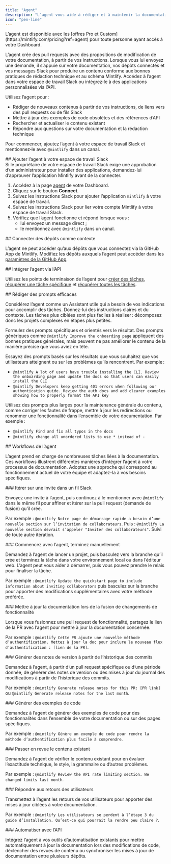 ```yaml
---
title: "Agent"
description: "L’agent vous aide à rédiger et à maintenir la documentation"
icon: "pen-line"
---
```


<Info>
  L’agent est disponible avec les [offres Pro et Custom](https://mintlify.com/pricing?ref=agent) pour toute personne ayant accès à votre Dashboard.
</Info>

L’agent crée des pull requests avec des propositions de modification de votre documentation, à partir de vos instructions. Lorsque vous lui envoyez une demande, il s’appuie sur votre documentation, vos dépôts connectés et vos messages Slack pour produire un contenu conforme aux bonnes pratiques de rédaction technique et au schéma Mintlify. Accédez à l’agent dans votre espace de travail Slack ou intégrez‑le à des applications personnalisées via l’API.

Utilisez l’agent pour :

* Rédiger de nouveaux contenus à partir de vos instructions, de liens vers des pull requests ou de fils Slack
* Mettre à jour des exemples de code obsolètes et des références d’API
* Rechercher et actualiser le contenu existant
* Répondre aux questions sur votre documentation et la rédaction technique

Pour commencer, ajoutez l’agent à votre espace de travail Slack et mentionnez‑le avec `@mintlify` dans un canal.

<div id="add-the-agent-to-your-slack-workspace">
  ## Ajouter l’agent à votre espace de travail Slack
</div>

<Note>
  Si le propriétaire de votre espace de travail Slack exige une approbation d’un administrateur pour installer des applications, demandez-lui d’approuver l’application Mintlify avant de la connecter.
</Note>

1. Accédez à la page [agent](https://dashboard.mintlify.com/products/agent) de votre Dashboard.
2. Cliquez sur le bouton **Connect**.
3. Suivez les instructions Slack pour ajouter l’application `mintlify` à votre espace de travail.
4. Suivez les instructions Slack pour lier votre compte Mintlify à votre espace de travail Slack.
5. Vérifiez que l’agent fonctionne et répond lorsque vous :
   * lui envoyez un message direct ;
   * le mentionnez avec `@mintlify` dans un canal.

<div id="connect-repositories-as-context">
  ## Connecter des dépôts comme contexte
</div>

L’agent ne peut accéder qu’aux dépôts que vous connectez via la GitHub App de Mintlify. Modifiez les dépôts auxquels l’agent peut accéder dans les [paramètres de la GitHub App](https://github.com/apps/mintlify/installations/new).

<div id="embed-the-agent-via-api">
  ## Intégrer l’agent via l’API
</div>

Utilisez les points de terminaison de l’agent pour [créer des tâches](/fr/api-reference/agent/create-agent-job), [récupérer une tâche spécifique](/fr/api-reference/agent/get-agent-job) et [récupérer toutes les tâches](/fr/api-reference/agent/get-all-jobs).

<div id="write-effective-prompts">
  ## Rédiger des prompts efficaces
</div>

Considérez l’agent comme un Assistant utile qui a besoin de vos indications pour accomplir des tâches. Donnez-lui des instructions claires et du contexte. Les tâches plus ciblées sont plus faciles à réaliser : décomposez donc les projets complexes en étapes plus petites.

Formulez des prompts spécifiques et orientés vers le résultat. Des prompts génériques comme `@mintlify Improve the onboarding page` appliquent des bonnes pratiques générales, mais peuvent ne pas améliorer le contenu de la manière précise que vous aviez en tête.

Essayez des prompts basés sur les résultats que vous souhaitez que vos utilisateurs atteignent ou sur les problèmes qu’ils rencontrent. Par exemple :

* `@mintlify A lot of users have trouble installing the CLI. Review the onboarding page and update the docs so that users can easily install the CLI`
* `@mintlify Developers keep getting 401 errors when following our authentication guide. Review the auth docs and add clearer examples showing how to properly format the API key`

Utilisez des prompts plus larges pour la maintenance générale du contenu, comme corriger les fautes de frappe, mettre à jour les redirections ou renommer une fonctionnalité dans l’ensemble de votre documentation. Par exemple :

* `@mintlify Find and fix all typos in the docs`
* `@mintlify change all unordered lists to use * instead of -`

<div id="agent-workflows">
  ## Workflows de l’agent
</div>

L’agent prend en charge de nombreuses tâches liées à la documentation. Ces workflows illustrent différentes manières d’intégrer l’agent à votre processus de documentation. Adoptez une approche qui correspond au fonctionnement actuel de votre équipe et adaptez-la à vos besoins spécifiques.

<div id="iterate-on-a-prompt-in-a-slack-thread">
  ### Itérer sur une invite dans un fil Slack
</div>

Envoyez une invite à l’agent, puis continuez à le mentionner avec `@mintlify` dans le même fil pour affiner et itérer sur la pull request (demande de fusion) qu’il crée.

Par exemple : `@mintlify Notre page de démarrage rapide a besoin d’une nouvelle section sur l’invitation de collaborateurs`. Puis : `@mintlify La nouvelle section devrait s’appeler "Inviter des collaborateurs"`. Suivi de toute autre itération.

<div id="start-with-the-agent-finish-manually">
  ### Commencez avec l’agent, terminez manuellement
</div>

Demandez à l’agent de lancer un projet, puis basculez vers la branche qu’il crée et terminez la tâche dans votre environnement local ou dans l’éditeur web. L’agent peut vous aider à démarrer, puis vous pouvez prendre le relais pour finaliser la tâche.

Par exemple : `@mintlify Update the quickstart page to include information about inviting collaborators` puis basculez sur la branche pour apporter des modifications supplémentaires avec votre méthode préférée.

<div id="update-docs-when-merging-feature-changes">
  ### Mettre à jour la documentation lors de la fusion de changements de fonctionnalité
</div>

Lorsque vous fusionnez une pull request de fonctionnalité, partagez le lien de la PR avec l’agent pour mettre à jour la documentation concernée.

Par exemple : `@mintlify Cette PR ajoute une nouvelle méthode d’authentification. Mettez à jour la doc pour inclure le nouveau flux d’authentification : [lien de la PR]`.

<div id="generate-release-notes-from-commit-history">
  ### Générer des notes de version à partir de l’historique des commits
</div>

Demandez à l’agent, à partir d’un pull request spécifique ou d’une période donnée, de générer des notes de version ou des mises à jour du journal des modifications à partir de l’historique des commits.

Par exemple : `@mintlify Generate release notes for this PR: [PR link]` ou `@mintlify Generate release notes for the last month`.

<div id="generate-code-examples">
  ### Générer des exemples de code
</div>

Demandez à l’agent de générer des exemples de code pour des fonctionnalités dans l’ensemble de votre documentation ou sur des pages spécifiques.

Par exemple : `@mintlify Génère un exemple de code pour rendre la méthode d’authentification plus facile à comprendre`.

<div id="review-existing-content">
  ### Passer en revue le contenu existant
</div>

Demandez à l’agent de vérifier le contenu existant pour en évaluer l’exactitude technique, le style, la grammaire ou d’autres problèmes.

Par exemple : `@mintlify Review the API rate limiting section. We changed limits last month`.

<div id="respond-to-user-feedback">
  ### Répondre aux retours des utilisateurs
</div>

Transmettez à l’agent les retours de vos utilisateurs pour apporter des mises à jour ciblées à votre documentation.

Par exemple : `@mintlify Les utilisateurs se perdent à l’étape 3 du guide d’installation. Qu’est-ce qui pourrait la rendre peu claire ?`.

<div id="automate-with-the-api">
  ### Automatiser avec l’API
</div>

Intégrez l’agent à vos outils d’automatisation existants pour mettre automatiquement à jour la documentation lors des modifications de code, déclencher des revues de contenu ou synchroniser les mises à jour de documentation entre plusieurs dépôts.